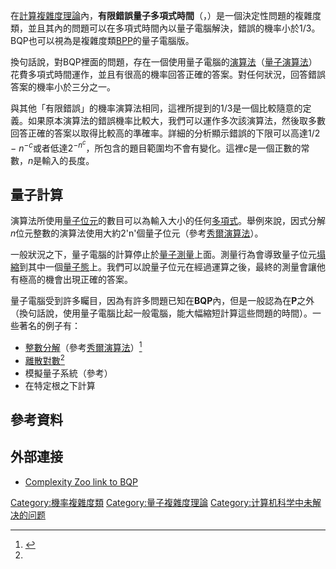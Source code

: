 在[[計算複雜度理論|計算複雜度理論]]內，'''有限錯誤量子多項式時間'''（{{lang-en|bounded error quantum polynomial time}}，{{lang|en|BQP}}）是一個決定性問題的複雜度類，並且其內的問題可以在多項式時間內以量子電腦解決，錯誤的機率小於1/3。BQP也可以視為是複雜度類[[BPP|BPP]]的量子電腦版。

換句話說，對BQP裡面的問題，存在一個使用量子電腦的[[演算法|演算法]]（[[量子演算法|量子演算法]]）花費多項式時間運作，並且有很高的機率回答正確的答案。對任何狀況，回答錯誤答案的機率小於三分之一。

與其他「有限錯誤」的機率演算法相同，這裡所提到的1/3是一個比較隨意的定義。如果原本演算法的錯誤機率比較大，我們可以運作多次該演算法，然後取多數回答正確的答案以取得比較高的準確率。詳細的分析顯示錯誤的下限可以高達1/2 − ''n''<sup>−''c''</sup>或者低達2<sup>−''n<sup>c</sup>''</sup>，所包含的題目範圍均不會有變化。這裡''c''是一個正數的常數，''n''是輸入的長度。

== 量子計算 ==
演算法所使用[[量子位元|量子位元]]的數目可以為輸入大小的任何[[多項式|多項式]]。舉例來說，因式分解''n''位元整數的演算法使用大約2'n'個量子位元（參考[[秀爾演算法|秀爾演算法]]）。

一般狀況之下，量子電腦的計算停止於[[量子測量|量子測量]]上面。測量行為會導致量子位元[[波函數塌縮|塌縮]]到其中一個[[量子態|量子態]]上。我們可以說量子位元在經過運算之後，最終的測量會讓他有極高的機會出現正確的答案。

量子電腦受到許多矚目，因為有許多問題已知在'''BQP'''內，但是一般認為在'''P'''之外（換句話說，使用量子電腦比起一般電腦，能大幅縮短計算這些問題的時間）。一些著名的例子有：

*[[整數分解|整數分解]]（參考[[秀爾演算法|秀爾演算法]]）<ref name="Shor">{{Cite web |url=http://www.arxiv.org/abs/quant-ph/9508027 |title=arXiv:quant-ph/9508027v2 ''Polynomial-Time Algorithms for Prime Factorization and Discrete Logarithms on a Quantum Computer'', Peter W. Shor |accessdate=2012-12-02 |archive-date=2014-12-04 |archive-url=https://web.archive.org/web/20141204093543/http://arxiv.org/abs/quant-ph/9508027 |dead-url=no }}</ref>
*[[離散對數|離散對數]]<ref name="Shor"/>
*模擬量子系統（參考{{link-en|universalquantum simulator|universal quantum simulator}}）
*在特定根之下計算{{link-en|Jones polynomial|Jones polynomial}}

==參考資料==
{{reflist}}

== 外部連接 ==
* [https://complexityzoo.uwaterloo.ca/Complexity_Zoo:B#bqp Complexity Zoo link to BQP]{{Wayback|url=https://complexityzoo.uwaterloo.ca/Complexity_Zoo:B#bqp |date=20130603134129 }}

{{量子計算}}

[[Category:機率複雜度類|Category:機率複雜度類]]
[[Category:量子複雜度理論|Category:量子複雜度理論]]
[[Category:计算机科学中未解决的问题|Category:计算机科学中未解决的问题]]